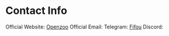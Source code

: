 # Contact Info

Official Website: [Openzoo](https://OpenZoo.io)
Official Email:
Telegram: [Fifou](https://t.me/Open_fifou)
Discord:
